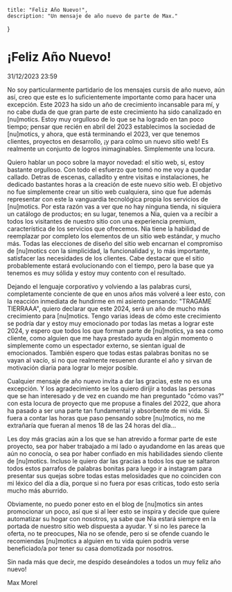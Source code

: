     title: "Feliz Año Nuevo!",
    description: "Un mensaje de año nuevo de parte de Max."
}

# ¡Feliz Año Nuevo!

31/12/2023 23:59

No soy particularmente partidario de los mensajes cursis de año nuevo, aún así, creo que este es lo suficientemente importante como para hacer una excepción. Este 2023 ha sido un año de crecimiento incansable para mí, y no cabe duda de que gran parte de este crecimiento ha sido canalizado en [nu]motics. Estoy muy orgulloso de lo que se ha logrado en tan poco tiempo; pensar que recién en abril del 2023 establecimos la sociedad de [nu]motics, y ahora, que está terminando el 2023, ver que tenemos clientes, proyectos en desarrollo, ¡y para colmo un nuevo sitio web! Es realmente un conjunto de logros inimaginables. Simplemente una locura.

Quiero hablar un poco sobre la mayor novedad: el sitio web, si, estoy bastante orgulloso. Con todo el esfuerzo que tomó no me voy a quedar callado. Detras de escenas, calladito y entre visitas e instalaciones, he dedicado bastantes horas a la creación de este nuevo sitio web. El objetivo no fue simplemente crear un sitio web cualquiera, sino que fue además representar con este la vanguardia tecnológica propia los servicios de [nu]motics. Por esta razón vas a ver que no hay ninguna tienda, ni siquiera un catálogo de productos; en su lugar, tenemos a Nia, quien va a recibir a todos los visitantes de nuestro sitio con una experiencia premium, característica de los servicios que ofrecemos. Nia tiene la habilidad de reemplazar por completo los elementos de un sitio web estándar, y mucho más. Todas las elecciones de diseño del sitio web encarnan el compromiso de [nu]motics con la simplicidad, la funcionalidad y, lo más importante, satisfacer las necesidades de los clientes. Cabe destacar que el sitio probablemente estará evolucionando con el tiempo, pero la base que ya tenemos es muy sólida y estoy muy contento con el resultado.

Dejando el lenguaje corporativo y volviendo a las palabras cursi, completamente conciente de que en unos años más volveré a leer esto, con la reacción inmediata de hundirme en mi asiento pensando: "TRAGAME TIERRAAA", quiero declarar que este 2024, será un año de mucho más crecimiento para [nu]motics. Tengo varias ideas de cómo este crecimiento se podría dar y estoy muy emocionado por todas las metas a lograr este 2024, y espero que todos los que forman parte de [nu]motics, ya sea como cliente, como alguien que me haya prestado ayuda en algún momento o simplemente como un espectador externo, se sientan igual de emocionados. También espero que todas estas palabras bonitas no se vayan al vacío, si no que realmente resuenen durante el año y sirvan de motivación diaria para lograr lo mejor posible.

Cualquier mensaje de año nuevo invita a dar las gracias, este no es una excepción. Y los agradecimiento se los quiero dirijir a todas las personas que se han interesado y de vez en cuando me han preguntado "cómo vas?" con esta locura de proyecto que me propuse a finales del 2022, que ahora ha pasado a ser una parte tan fundamental y absorbente de mi vida. Si fuera a contar las horas que paso pensando sobre [nu]motics, no me extrañaría que fueran al menos 18 de las 24 horas del día... 

Les doy más gracias aún a los que se han atrevido a formar parte de este proyecto, sea por haber trabajado a mi lado o ayudandome en las areas que aún no conocía, o sea por haber confiado en mis habilidades siendo cliente de [nu]motics. Incluso le quiero dar las gracias a todos los que se saltaron todos estos parrafos de palabras bonitas para luego ir a instagram para presentar sus quejas sobre todas estas melosidades que no coinciden con mi léxico del día a día, porque si no fuera por esas criticas, todo esto sería mucho más aburrido.

Obviamente, no puedo poner esto en el blog de [nu]motics sin antes promocionar un poco, así que si al leer esto se inspira y decide que quiere automatizar su hogar con nosotros, ya sabe que Nia estará siempre en la portada de nuestro sitio web dispuesta a ayudar. Y si no les parece la oferta, no te preocupes, Nia no se ofende, pero si se ofende cuando le recomiendas [nu]motics a alguien en tu vida quien podría verse beneficiado/a por tener su casa domotizada por nosotros.

Sin nada más que decir, me despido deseándoles a todos un muy feliz año nuevo!

Max Morel